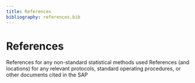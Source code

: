 ```yaml
---
title: References
bibliography: references.bib
---
```

# References {.unnumbered}

References for any non-standard statistical methods used
References (and locations) for any relevant protocols, standard operating procedures, or other documents cited in the SAP

::: {#refs}
:::
